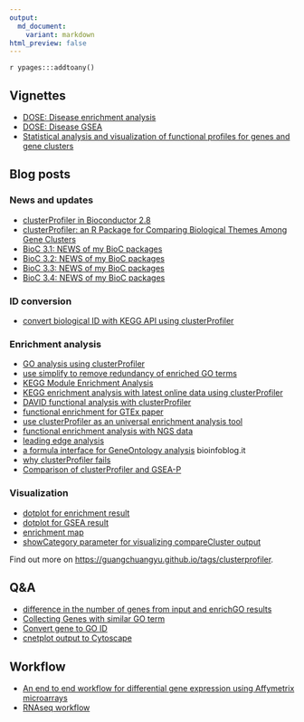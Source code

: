 ```yaml
---
output:
  md_document:
    variant: markdown
html_preview: false
---
```


`r ypages:::addtoany()`

<link rel="stylesheet" href="https://guangchuangyu.github.io/css/font-awesome.min.css">


## <i class="fa fa-book"></i> Vignettes

+ [DOSE: Disease enrichment analysis](https://bioconductor.org/packages/devel/bioc/vignettes/DOSE/inst/doc/enrichmentAnalysis.html)
+ [DOSE: Disease GSEA](https://bioconductor.org/packages/devel/bioc/vignettes/DOSE/inst/doc/GSEA.html)
+ [Statistical analysis and visualization of functional profiles for genes and gene clusters](https://bioconductor.org/packages/devel/bioc/vignettes/clusterProfiler/inst/doc/clusterProfiler.html)

## <i class="fa fa-wordpress"></i> Blog posts

### <i class="fa fa-angle-double-right"></i> News and updates

+ [clusterProfiler in Bioconductor 2.8](https://guangchuangyu.github.io/2011/03/clusterprofiler-in-bioconductor-2.8)
+ [clusterProfiler: an R Package for Comparing Biological Themes Among Gene Clusters](https://guangchuangyu.github.io/2012/05/clusterprofiler-an-r-package-for-comparing-biological-themes-among-gene-clusters)
+ [BioC 3.1: NEWS of my BioC packages](https://guangchuangyu.github.io/2015/04/bioc-31-news-of-my-bioc-packages)
+ [BioC 3.2: NEWS of my BioC packages](https://guangchuangyu.github.io/2015/10/bioc-32-news-of-my-bioc-packages)
+ [BioC 3.3: NEWS of my BioC packages](https://guangchuangyu.github.io/2016/05/bioc-33-news-of-my-bioc-packages/)
+ [BioC 3.4: NEWS of my BioC packages](https://guangchuangyu.github.io/2016/10/bioc-34-news-of-my-bioc-packages)

### <i class="fa fa-angle-double-right"></i> ID conversion

+ [convert biological ID with KEGG API using clusterProfiler](https://guangchuangyu.github.io/2016/05/convert-biological-id-with-kegg-api-using-clusterprofiler)

### <i class="fa fa-angle-double-right"></i> Enrichment analysis

+ [GO analysis using clusterProfiler](https://guangchuangyu.github.io/2016/01/go-analysis-using-clusterprofiler)
+ [use simplify to remove redundancy of enriched GO terms](https://guangchuangyu.github.io/2015/10/use-simplify-to-remove-redundancy-of-enriched-go-terms)
+ [KEGG Module Enrichment Analysis](https://guangchuangyu.github.io/2016/04/kegg-module-enrichment-analysis)
+ [KEGG enrichment analysis with latest online data using clusterProfiler](https://guangchuangyu.github.io/2015/02/kegg-enrichment-analysis-with-latest-online-data-using-clusterprofiler)
+ [DAVID functional analysis with clusterProfiler](https://guangchuangyu.github.io/2015/03/david-functional-analysis-with-clusterprofiler)
+ [functional enrichment for GTEx paper](https://guangchuangyu.github.io/2015/08/functional-enrichment-for-gtex-paper)
+ [use clusterProfiler as an universal enrichment analysis tool](https://guangchuangyu.github.io/2015/05/use-clusterprofiler-as-an-universal-enrichment-analysis-tool)
+ [functional enrichment analysis with NGS data](https://guangchuangyu.github.io/2015/08/functional-enrichment-analysis-with-ngs-data)
+ [leading edge analysis](https://guangchuangyu.github.io/2016/07/leading-edge-analysis/)
+ [a formula interface for GeneOntology analysis](http://bioinfoblog.it/2015/02/a-formula-interface-for-geneontology-analysis/) <i class="fa fa-arrow-left"></i> bioinfoblog.it
+ [why clusterProfiler fails](https://guangchuangyu.github.io/2014/08/why-clusterprofiler-fails)
+ [Comparison of clusterProfiler and GSEA-P](https://guangchuangyu.github.io/2015/11/comparison-of-clusterprofiler-and-gsea-p)

### <i class="fa fa-angle-double-right"></i> Visualization

+ [dotplot for enrichment result](https://guangchuangyu.github.io/2015/06/dotplot-for-enrichment-result)
+ [dotplot for GSEA result](http://guangchuangyu.github.io/2016/12/dotplot-for-gsea-result/)
+ [enrichment map](https://guangchuangyu.github.io/2014/08/enrichment-map)
+ [showCategory parameter for visualizing compareCluster output](https://guangchuangyu.github.io/2016/11/showcategory-parameter-for-visualizing-comparecluster-output/)


<i class="fa fa-hand-o-right"></i> Find out more on <https://guangchuangyu.github.io/tags/clusterprofiler>.

## <i class="fa fa-support"></i> Q&A

+ [difference in the number of genes from input and enrichGO results](https://support.bioconductor.org/p/89253/#89272)
+ [Collecting Genes with similar GO term](https://www.biostars.org/p/201064/#201077)
+ [Convert gene to GO ID](https://www.biostars.org/p/215242/#215254)
+ [cnetplot output to Cytoscape](https://www.biostars.org/p/219013/)

## <i class="fa fa-gift"></i> Workflow

+ [An end to end workflow for differential gene expression using Affymetrix microarrays](http://f1000research.com/articles/5-1384/v1)
+ [RNAseq workflow](https://github.com/twbattaglia/RNAseq-workflow)
